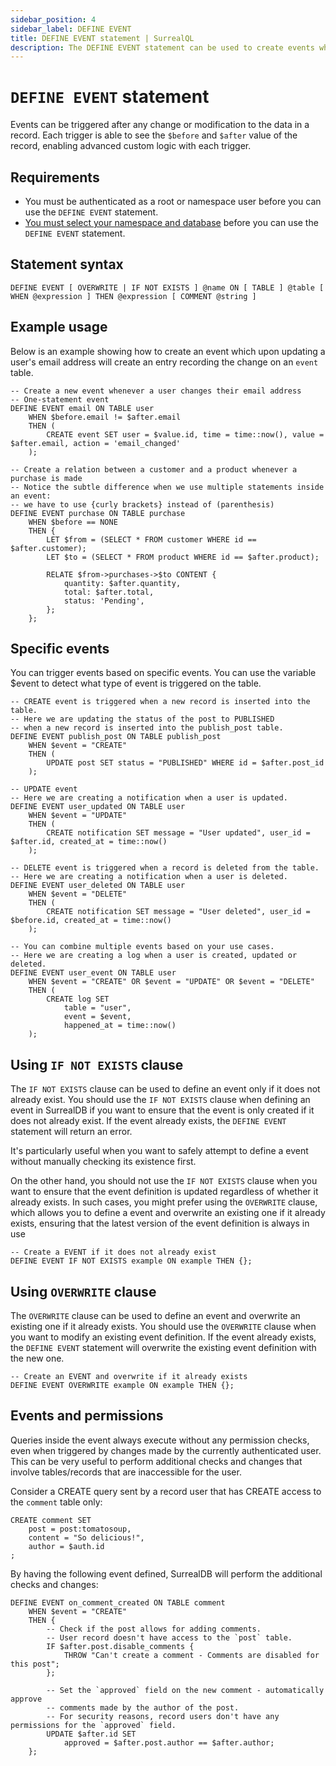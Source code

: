 ```yaml
---
sidebar_position: 4
sidebar_label: DEFINE EVENT
title: DEFINE EVENT statement | SurrealQL
description: The DEFINE EVENT statement can be used to create events which can be triggered after any change or modification to the data in a record.
---
```



# `DEFINE EVENT` statement

Events can be triggered after any change or modification to the data in a record. Each trigger is able to see the `$before` and `$after` value of the record, enabling advanced custom logic with each trigger.

## Requirements

- You must be authenticated as a root or namespace user before you can use the `DEFINE EVENT` statement.
- [You must select your namespace and database](/docs/surrealql/statements/use) before you can use the `DEFINE EVENT` statement.

## Statement syntax

```surql title="SurrealQL Syntax"
DEFINE EVENT [ OVERWRITE | IF NOT EXISTS ] @name ON [ TABLE ] @table [ WHEN @expression ] THEN @expression [ COMMENT @string ]
```

## Example usage

Below is an example showing how to create an event which upon updating a user's email address will create an entry recording the change on an `event` table.

```surql
-- Create a new event whenever a user changes their email address
-- One-statement event
DEFINE EVENT email ON TABLE user
    WHEN $before.email != $after.email
    THEN (
	    CREATE event SET user = $value.id, time = time::now(), value = $after.email, action = 'email_changed'
    );

-- Create a relation between a customer and a product whenever a purchase is made
-- Notice the subtle difference when we use multiple statements inside an event:
-- we have to use {curly brackets} instead of (parenthesis)
DEFINE EVENT purchase ON TABLE purchase
    WHEN $before == NONE
    THEN {
        LET $from = (SELECT * FROM customer WHERE id == $after.customer);
        LET $to = (SELECT * FROM product WHERE id == $after.product);

        RELATE $from->purchases->$to CONTENT {
            quantity: $after.quantity,
            total: $after.total,
            status: 'Pending',
        };
    };
```
## Specific events

You can trigger events based on specific events. You can use the variable $event to detect what type of event is triggered on the table.

```surql
-- CREATE event is triggered when a new record is inserted into the table.
-- Here we are updating the status of the post to PUBLISHED
-- when a new record is inserted into the publish_post table.
DEFINE EVENT publish_post ON TABLE publish_post
    WHEN $event = "CREATE"
    THEN (
        UPDATE post SET status = "PUBLISHED" WHERE id = $after.post_id
    );

-- UPDATE event
-- Here we are creating a notification when a user is updated.
DEFINE EVENT user_updated ON TABLE user
    WHEN $event = "UPDATE"
    THEN (
        CREATE notification SET message = "User updated", user_id = $after.id, created_at = time::now()
    );

-- DELETE event is triggered when a record is deleted from the table.
-- Here we are creating a notification when a user is deleted.
DEFINE EVENT user_deleted ON TABLE user
    WHEN $event = "DELETE"
    THEN (
        CREATE notification SET message = "User deleted", user_id = $before.id, created_at = time::now()
    );

-- You can combine multiple events based on your use cases.
-- Here we are creating a log when a user is created, updated or deleted.
DEFINE EVENT user_event ON TABLE user
    WHEN $event = "CREATE" OR $event = "UPDATE" OR $event = "DELETE"
    THEN (
        CREATE log SET
            table = "user",
            event = $event,
            happened_at = time::now()
    );
```

## Using `IF NOT EXISTS` clause

<Since v="v1.3.0" />

The `IF NOT EXISTS` clause can be used to define an event only if it does not already exist. You should use the `IF NOT EXISTS` clause when defining an event in SurrealDB if you want to ensure that the event is only created if it does not already exist. If the event already exists, the `DEFINE EVENT` statement will return an error. 

It's particularly useful when you want to safely attempt to define a event without manually checking its existence first.

On the other hand, you should not use the `IF NOT EXISTS` clause when you want to ensure that the event definition is updated regardless of whether it already exists. In such cases, you might prefer using the `OVERWRITE` clause, which allows you to define a event and overwrite an existing one if it already exists, ensuring that the latest version of the event definition is always in use

```surql
-- Create a EVENT if it does not already exist
DEFINE EVENT IF NOT EXISTS example ON example THEN {};
```

## Using `OVERWRITE` clause

<Since v="v2.0.0" />

The `OVERWRITE` clause can be used to define an event and overwrite an existing one if it already exists. You should use the `OVERWRITE` clause when you want to modify an existing event definition. If the event already exists, the `DEFINE EVENT` statement will overwrite the existing event definition with the new one.

```surql
-- Create an EVENT and overwrite if it already exists
DEFINE EVENT OVERWRITE example ON example THEN {};
```

## Events and permissions

Queries inside the event always execute without any permission checks, even when triggered by changes made by the currently authenticated user. This can be very useful to perform additional checks and changes that involve tables/records that are inaccessible for the user.

Consider a CREATE query sent by a record user that has CREATE access to the `comment` table only:

```surql
CREATE comment SET
    post = post:tomatosoup,
    content = "So delicious!",
    author = $auth.id
;
```

By having the following event defined, SurrealDB will perform the additional checks and changes:

```surql
DEFINE EVENT on_comment_created ON TABLE comment
    WHEN $event = "CREATE"
    THEN {
        -- Check if the post allows for adding comments.
        -- User record doesn't have access to the `post` table.
        IF $after.post.disable_comments {
            THROW "Can't create a comment - Comments are disabled for this post";
        };

        -- Set the `approved` field on the new comment - automatically approve
        -- comments made by the author of the post.
        -- For security reasons, record users don't have any permissions for the `approved` field.
        UPDATE $after.id SET
            approved = $after.post.author == $after.author;
    };
```